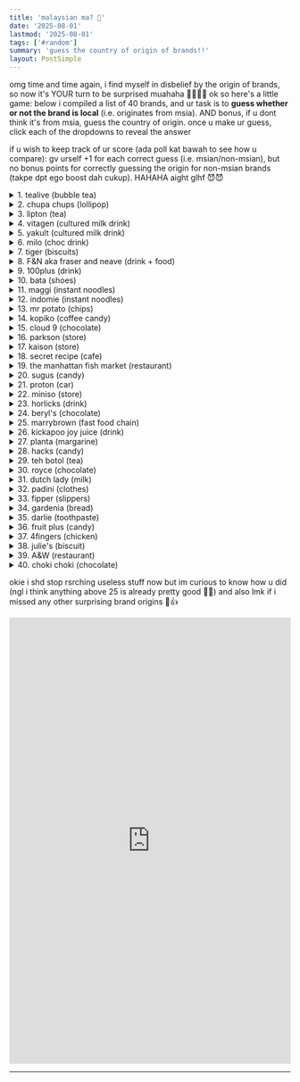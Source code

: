 ```yaml
---
title: 'malaysian ma? 🤔'
date: '2025-08-01'
lastmod: '2025-08-01'
tags: ['#random']
summary: 'guess the country of origin of brands!!'
layout: PostSimple
---
```


omg time and time again, i find myself in disbelief by the origin of brands, so now it's YOUR turn to be surprised muahaha 🫵🏻🫵🏻 ok so here's a little game: below i compiled a list of 40 brands, and ur task is to **guess whether or not the brand is local** (i.e. originates from msia). AND bonus, if u dont think it's from msia, guess the country of origin. once u make ur guess, click each of the dropdowns to reveal the answer

if u wish to keep track of ur score (ada poll kat bawah to see how u compare): gv urself +1 for each correct guess (i.e. msian/non-msian), but no bonus points for correctly guessing the origin for non-msian brands (takpe dpt ego boost dah cukup). HAHAHA aight glhf 😈😈

<details>
  <summary>1. tealive (bubble tea)</summary>

yepp **MALAYSIAN!!** i guess that's an easy start la heh. but tealive is actually pretty big rn (all over SEA and even dah ada kat australia, canada, uk, UAE, etc.), with several sources saying there are 1000+ outlets globally WHICH IS ACTUALLY INSANEE
</details>

<details>
  <summary>2. chupa chups (lollipop)</summary>

nope, **spanish.** the name of the brand comes from the word *chupar* which means suck in spanish :P
</details>

<details>
  <summary>3. lipton (tea)</summary>

nopess **scottish,** founded by sir thomas johnstone lipton
</details>

<details>
  <summary>4. vitagen (cultured milk drink)</summary>

**malaysiannnn** hoorayyy
</details>

<details>
  <summary>5. yakult (cultured milk drink)</summary>

**japanese** lmao, yakult came bef vitagen so there r ppl who claim vitagen copied yakult but mm ~~is vitagen or yakult better?~~
</details>

<details>
  <summary>6. milo (choc drink)</summary>

SIKEEE IT'S **AUSTRALIAN** 💀💀💀 idk i was pretty surprised to learn that a while back, ig cuz the way milo markets itself is very local but oh well 😭😭
</details>

<details>
  <summary>7. tiger (biscuits)</summary>

yea **malaysian,** i guess this one is kinda obvious kut tapi saje nak throw u off HAHA
</details>

<details>
  <summary>8. F&N aka fraser and neave (drink + food)</summary>

huhu **singaporean.** founded by fraser and neave (as u might guess), two scotsmen
</details>

<details>
  <summary>9. 100plus (drink)</summary>

**malaysian!!** weh i rmbr i was talking w my brother while eating when i learnt this and i was pretty surprised lol. my parents were when i told them too. also it's called 100plus to commemorate the 100 years since the founding of F&N
</details>

<details>
  <summary>10. bata (shoes)</summary>

AAAHSJJDF BATA IS **CZECH.** dude yk haritu i was playing scattegories w my friends and one of the prompts was "msian brands" and the letter was B, soooo i confidently and proudly jwb bata lahhh ONLY TO FIND OUT I WAS WRONG UGH OMG
</details>

<details>
  <summary>11. maggi (instant noodles)</summary>

maggi... is from... **SWITZERLAND.** FRICKING SWITZERLAND. FOUNDED BY A SWISS GUY NAMED JULIUS MAGGI (what a name LMAO). how do ik this? basically haritu when i was going for the mbl camp in poland, we had like a cultural night so i wanted to bring stuff from my country to share abt with others laa AND WHAT BETTER THING TO BRING THAN MAGGI AMIRITE??? ONLY TO FIND OUT MAGGI IS NOT EVEN MSIAN AAAAJSKDKFMG. i still brought maggi mug tho and shared it on the last night (all-nighter) with a friend ~~and didnt tell her abt the true dark disappointing origin of maggi.~~ ey bodola why r all our iconic msian stuff like maggi and milo not even msian to begin with 🙄💔💔 
</details>

<details>
  <summary>12. indomie (instant noodles)</summary>

ya it's from **indonesia** la - congrats einstein. saje nak test and make u question ur entire life hihihi 😹🫵🏻
</details>

<details>
  <summary>13. mr potato (chips)</summary>

**malaysian.** okay mybe obvious but i was lowkey surprised to learn this (from a friend) actually 
</details>

<details>
  <summary>14. kopiko (coffee candy)</summary>

**indonnn** lolz
</details>

<details>
  <summary>15. cloud 9 (chocolate)</summary>

**philippines,** sadly this is also not ours 😓😓
</details>

<details>
  <summary>16. parkson (store)</summary>

**malaysian!!**
</details>

<details>
  <summary>17. kaison (store)</summary>

also **malaysian!!**
</details>

<details>
  <summary>18. secret recipe (cafe)</summary>

also also **malaysian!!** (omg new york cheese cake is the best 🤤🤤)
</details>

<details>
  <summary>19. the manhattan fish market (restaurant)</summary>

ya nama dia manhattan but it's **malaysian** bro HAIH. i guess good call tho cuz no one would eat there if it were called "malaysian fish market" AHAHAHA
</details>

<details>
  <summary>20. sugus (candy)</summary>

it's **SWISS** oh my goodness 
</details>

<details>
  <summary>21. proton (car)</summary>

**MALAYSIAN** LA OFC. KALAU KAU SALAH SMH ARE U RLLY MSIAN??? 😡😡🤬🤬
</details>

<details>
  <summary>22. miniso (store)</summary>

well i'll tell u that it's not msian. so ahh that must mean it's japanese la kan? SIKE NO IT'S **CHINESE** BUT PRESENTS ITSELF AS JAPANESE AAAJJSJDF BRUHH. and yk what, a few years ago my family went to japan pastu at some point my brother kut (tak ingat) nak pergi cari miniso but HAHH GUESS WHAT there's not a SINGLE miniso in japan dude and that's how i found out IT'S FRICKING CHINESEEEEE FOR GOD'S SAKE 😭😭
</details>

<details>
  <summary>23. horlicks (drink)</summary>

nopeee, invented by two british brothers (james n william horlick - why r their names the most stereotypical british names ever) in the **US**
</details>

<details>
  <summary>24. beryl's (chocolate)</summary>

WOW BERYL'S IS **MSIAN** WEH WOW i thought it was a somewhat premium imported brand
</details>

<details>
  <summary>25. marrybrown (fast food chain)</summary>

MARRYBROWN IS ALSO **MSIAN** (from johor) WOW UM?? i think it's just the white name that's throwing me off 😭😭
</details>

<details>
  <summary>26. kickapoo joy juice (drink)</summary>

**american** but they claim that they're the no.1 heavy citrus brand in msia and sgp BUT YA MEH?? cuz ngl i dont rlly see ppl drink kickapoo that much 🤷🏻‍♀️🤷🏻‍♀️🤷🏻‍♀️  ALSO the drink was [inspired from a comic strip!!](https://drinkkickapoo.com/history/)
</details>

<details>
  <summary>27. planta (margarine)</summary>

**dutch!!** i kinda thought it was msian ://
</details>

<details>
  <summary>28. hacks (candy)</summary>

**malaysian** yippeee
</details>

<details>
  <summary>29. teh botol (tea)</summary>

**indonesian** :(
</details>

<details>
  <summary>30. royce (chocolate)</summary>

kinda obvious it's not msian but i was surprised (twice!! bcs i half-forgot after the first time i found out lol) that royce is **japanese** :00 then i rmbr saying to my parents smth along the lines of "wHy iS iT nOt rOiiSu?!?!" AHAHAHA and okay ya it actually IS "roizu" but they just englishified it and yea i think u'd agree w me that "royce" is not a vry japanese-looking word JDJDFJSJ. OH but it's interesting how they got the name: basically the founder's first name is yasuhiro. reverse the characters -> rohisuya, and "ya" is a suffix for shop in jpnese so that leaves rohisu -> roizu!! 🤯🤯
</details>

<details>
  <summary>31. dutch lady (milk)</summary>

so apparently dutch lady is **msian.** HOW IRONIC 😭😭😭
</details>

<details>
  <summary>32. padini (clothes)</summary>

PADINI IS ALSO **MSIAN** DAMN
</details>

<details>
  <summary>33. fipper (slippers)</summary>

FIPPER IS **MSIAN??!!** I ALWAYS THOUGHT IT WAS A PRETTY BIG INTERNATIONAL BRAND LIKE CROCS OR SMTH. ALSO ALSO ALSO. IT WAS FOUNDED BY SOME GUY NAMED "JACK LIM" AHEM AHEM AHEM
</details>

<details>
  <summary>34. gardenia (bread)</summary>

nop, first started in **singapore** by some american baker i.e. that sloccum guy. but im preeeetty sure someone (my dad?) pernah told me (salah info la) that uncle sloccum was sabahan?!?! lmao idk or mybe im misrmbring 
</details>

<details>
  <summary>35. darlie (toothpaste)</summary>

okay so yes u may hv been able to make the reasonable guess that darlie is, in fact, not msian. BUT would u have been able to guess its dark history... 💀💀 so once upon a time, the toothpaste was not called darlie but... darkie (a racial slur against african-americans) and featured a white man in blackface + a top hat. so ahh probably from the states (which was racially segregated at the time) right?? BUT SIKE NOPE ONCE AGAIN IT'S **CHINESE** 😭😭😭 and in chinese the toothpaste is (till today) called 黑人牙膏 (which directly translates to "black man toothpaste") AAAHSJDJF yea i think i learnt this info from one of my chinese friends. apparently the name is not rooted in racism tho but bcs ppl associated black ppl w white teeth (since their skin was dark, making their teeth look whiter). but later it became controversial in the US (*wow who wdve guessed!!*), so baru the english name was changed to darlie. HA THE MORE YOU KNOW 🌈✨
</details>

<details>
  <summary>36. fruit plus (candy)</summary>

**malaysian** hoorayyy
</details>

<details>
  <summary>37. 4fingers (chicken)</summary>

**singaporean,** it's called 4fingers cuz the founders believed ppl typically need 4 main fingers on each hand to enjoy their chicken 🤷🏻‍♀️🤷🏻‍♀️
</details>

<details>
  <summary>38. julie's (biscuit)</summary>

**malaysian!!** and sold in 80+ countries now. it's only called julie's bcs the founder wanted it to stand out from other local brands (which mostly had chinese names). there IS no girl named julie lol
</details>

<details>
  <summary>39. A&W (restaurant)</summary>

**american.** started in california 100+ yrs ago as a roadside root beer stand. BUT it's the first fast food restaurant to open in msia (in 1963)
</details>

<details>
  <summary>40. choki choki (chocolate)</summary>

CHOKI CHOKI ISNT OURS IT'S **INDONESIAN** AAAA NOOO MY ENTIRE WORLD IS SHATTERED AND MY HEART IS BROKEN 😔💔
</details>

okie i shd stop rsrching useless stuff now but im curious to know how u did (ngl i think anything above 25 is already pretty good 🤡🤡) and also lmk if i missed any other surprising brand origins 🫡👍

<div class="strawpoll-embed" id="strawpoll_wAg3Qa9lKy8" style="height: 800px; max-width: 640px; width: 100%; margin: 0 auto; display: flex; flex-direction: column;"><iframe title="StrawPoll Embed" id="strawpoll_iframe_wAg3Qa9lKy8" src="https://strawpoll.com/embed/wAg3Qa9lKy8" style="position: static; visibility: visible; display: block; width: 100%; flex-grow: 1;" frameborder="0" allowfullscreen allowtransparency>Loading...</iframe></div>

---

<script async src="https://talk.hyvor.com/embed/embed.js" type="module"></script>
<hyvor-talk-comments website-id="11281" page-id="https://leia-mayssa.vercel.app/blog/malaysian-or-not"></hyvor-talk-comments>
